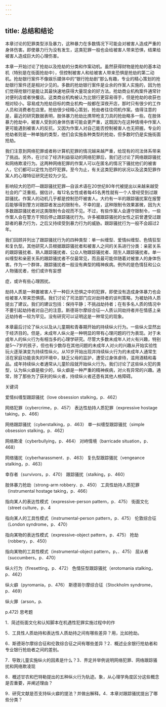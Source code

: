```yaml
---
---
---
```

title: 总结和结论
---



本章讨论的犯罪类型涉及暴力，这种暴力在多数情况下可能会对被害人造成严重的身体伤害。即使暴力行为没有发生，这类犯罪一般也会给被害人带来恐惧，结果给被害人造成巨大的心理伤害。

本章一开始讨论了抢劫以及抢劫的分类和作案动机。虽然获得财物是抢劫的基本动机（特别是在街面抢劫中），但控制被害人和给被害人带来恐惧是抢劫的第二动机。抢劫银行案件不像娱乐媒体中的“银行抢劫剧”那么有趣，专业的精心策划的抢劫银行案件还是相对少见的。多数的抢劫银行案件是业余的作案人实施的，因为他们觉得抢银行是能让其最快速地获得大量现金的好方法。抢劫商业机构案件通常针对便利店或者快餐店。这类商业机构被认为比银行更容易得手，但是抢劫的收获也相对较小。容易成为抢劫目标的商业机构一般都在深夜开店，那时只有很少的工作人员和消费者在店里。抢劫很少经精心策划，抢劫者往往伺机作案。值得注意的是，最近的研究数据表明，肢体暴力抢劫比携带枪支刀具的抢劫略多一些。在肢体暴力抢劫中，被害人受到的身体伤害可能会更严重，这既因为在这种情境中作案人更可能遇到被害人的反抗，又因为作案人对自己能否控制被害人也无把握。专业的抢劫者则是一种单独的类型，他们会实施各种类型的抢劫，但多数时仍是实施街面抢劫。

我们注意到网络犯罪或者称计算机犯罪的情况越来越严重，给现有的司法体系带来了挑战。另外，在讨论了经济利益驱动的网络犯罪后，我们还讨论了网络跟踪骚扰和网络欺凌行为。这两种网络犯罪的作案人可以在匿名的情况下骚扰他们的被害人，它们都可以定性为恐吓犯罪。至今为止，有关这类犯罪的状况以及这类犯罪作案人的心理特征研究还较为少见。

影响较大的恐吓—跟踪骚扰犯罪—自该术语在20世纪80年代被提出以来越来越受社会的广泛重视。据估计，每12名女性或者每45名男性就有一个人曾经受到过跟踪骚扰。作案人的动机几乎都是控制恐吓被害人。大约有一半的跟踪骚扰案在报警后能够得到警方对跟踪者发出的限制令。不幸的是，这种限制令效果甚微，因为大多数跟踪骚扰者对这类限制令会视而不见。不过，有些作案人会遵守限制令，一些作案人会在警方干预后停止跟踪骚扰行为。许多被跟踪骚扰的女性之前曾遭受过跟踪者的暴力行为，之后又持续受到暴力行为的威胁。跟踪骚扰行为一般不会超过2年。

我们回顾并列出了跟踪骚扰行为的四种类型：单一纠缠型、爱情纠缠型、色情狂型和复仇型。其他研究人员根据跟踪骚扰者和被害人之间的关系进行分类：亲密关系的跟踪骚扰者、熟人跟踪骚扰者、公众人物跟踪骚扰者、陌生人跟踪骚扰者。单一纠缠型和亲密关系的跟踪骚扰者不仅最常见，而且最可能伴随着对被害人的身体伤害。作为一个群体，跟踪骚扰者一般没有典型的精神疾病。例外的是色情狂和公众人物骚扰者，他们或许有妄想



症，或许有些心理困扰。

劫持人质是一种置被害人于一种巨大恐惧之中的犯罪，即使没有造成身体暴力也会给被害人带来恐惧感。我们讨论了司法部门应对劫持者的谈判策略，为被劫持人质提出了建议。我们的建议包括：保持平静；不挑战劫持者；在有多名人质的情况中不要引起劫持者对自己的注意。斯德哥尔摩综合征—人质认同劫持者并在情感上亲近劫持者—较为罕见。没有研究可以证明这是一种常见的现象。

本章最后讨论了纵火以及从儿童期和青春期开始的持续纵火行为。一些纵火显然出于经济目的。但是，未成年人纵火是一种明显的带有心理问题的行为表现。对于未成年人的纵火行为有相当多的心理学研究。尽管大多数未成年人对火有兴趣，特别是5～7岁的孩子，但也有少数存在其他问题的未成年人对火的兴趣从开始实验性玩火逐渐演变为持续性纵火。从10岁开始出现并持续纵火行为的未成年人通常生活在家庭功能丧失的环境中，缺乏父母的监护，遭受过身体虐待，滥用酒精和毒品。成年持续纵火者通常从儿童阶段就开始纵火行为。我们讨论了这些纵火犯的类型，认为纵火癖是极少的，纵火癖是一种严重的精神疾病，对火有异常的兴趣。通常，除了那些为了获利的纵火者，持续纵火者还患有其他人格障碍。

关键词

爱情纠缠型跟踪骚扰（love obsession stalking，p．462）

网络犯罪（cybercrime，p．457） 表达性劫持人质犯罪（expressive hostage taking，p．466）

网络跟踪骚扰（cyberstalking，p．463） 单一纠缠型跟踪骚扰（simple obsession stalking，p．462）

网络欺凌（cyberbullying，p．464） 对峙情境（barricade situation，p．468）

网络骚扰（cyberharassment．p．463） 复仇型跟踪骚扰（vengeance stalking，p．463）

幸存者（survivors，p．470） 跟踪骚扰（stalking，p．460）

肢体暴力抢劫（strong-arm robbery．p．450） 工具性劫持人质犯罪（instrumental hostage taking，p．466）

指向某人的表达性模式（expressive-person pattern，p．475） 街面文化（street culture，p．4

指向某人的工具性模式（instrumental-person pattern，p．475） 伦敦综合征（London syndrome，p．470）

指向某物的表达性模式（expressive-object pattern，p．475） 抢劫（robbery，p．450）

指向某物的工具性模式（instrumental-object pattern，p，．475） 屈从者（succumbers，p．470）

纵火行为（firesetting，p．472） 色情狂型跟踪骚扰（erotomania stalking，p．462）

纵火癖（pyromania，p．476） 斯德哥尔摩综合征（Stockholm syndrome，p．469）

纵火罪（arson，p.

p.472) 思考题

1．简述街面文化和认知脚本在机遇性犯罪实施过程中的作

5．工具性人质劫持和表达性人质劫持之间有哪些差异？用，比如抢劫。

6．斯德哥尔摩综合征和伦敦综合征之间有哪些差异？2．概述业余银行抢劫者和专业银行抢劫者之间的差别。

7．导致儿童实施纵火的因素是什么？3．界定并举例说明网络犯罪、网络跟踪骚扰和网络欺凌现

8．概述甘农和巴特勒提出的五种纵火行为轨迹。象，从心理学角度区分这些概念是否重要，并阐述理由？

9．研究文献是否支持纵火癖的提法？并做出解释。4．本章对跟踪骚扰提出了哪些分类？